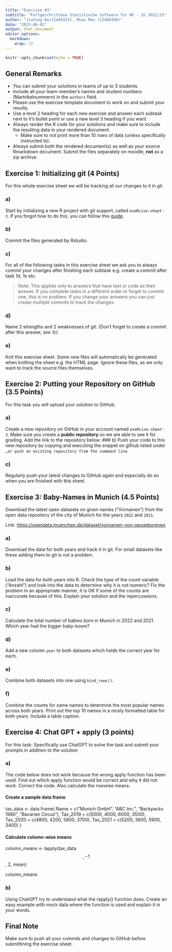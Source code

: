 ```yaml
---
title: "Exercise #3"
subtitle: "Fortgeschrittene Statistische Software für NF - SS 2022/23"
author: "Jiatong Wu(12449315), Miao Mou (12486390)"
date: "2023-06-02"
output: html_document
editor_options: 
  markdown: 
    wrap: 72
---
```


```r
knitr::opts_chunk$set(echo = TRUE)
```

## General Remarks

-   You can submit your solutions in teams of up to 3 students.
-   Include all your team-member's names and student numbers
    (Martrikelnummern) in the `authors` field.
-   Please use the exercise template document to work on and submit your
    results.
-   Use a level 2 heading for each new exercise and answer each subtask
    next to it's bullet point or use a new level 3 heading if you want.
-   Always render the R code for your solutions and make sure to include
    the resulting data in your rendered document.
    -   Make sure to not print more than 10 rows of data (unless
        specifically instructed to).
-   Always submit both the rendered document(s) as well as your source
    Rmarkdown document. Submit the files separately on moodle, **not**
    as a zip archive.

## Exercise 1: Initializing git (4 Points)

For this whole exercise sheet we will be tracking all our changes to it
in git.

### a)

Start by initializing a new R project with git support, called
`exeRcise-sheet-3`. If you forgot how to do this, you can follow this
[guide](https://malikaihle.github.io/Introduction-RStudio-Git-GitHub/rstudio_project.html).

### b)

Commit the files generated by Rstudio.

### c)

For all of the following tasks in this exercise sheet we ask you to
always commit your changes after finishing each subtask e.g. create a
commit after task *1d*, *1e* etc.

> Note: This applies only to answers that have text or code as their
> answer. If you complete tasks in a different order or forget to commit
> one, this is no problem. If you change your answers you can just
> create multiple commits to track the changes.

### d)

Name 2 strengths and 2 weaknesses of git. (Don't forget to create a
commit after this answer, see *1c*)

### e)

Knit this exercise sheet. Some new files will automatically be generated
when knitting the sheet e.g. the HTML page. Ignore these files, as we
only want to track the source files themselves.

## Exercise 2: Putting your Repository on GitHub (3.5 Points)

For this task you will upload your solution to GitHub.

### a)

Create a new repository on GitHub in your account named
`exeRcise-sheet-3`. Make sure you create a **public repository** so we
are able to see it for grading. Add the link to the repository below:
\### b) Push your code to this new repository by copying and executing
the snippet on github listed under
`…or push an existing repository from the command line`.

### c)

Regularly push your latest changes to GitHub again and especially do so
when you are finished with this sheet.

## Exercise 3: Baby-Names in Munich (4.5 Points)

Download the latest open datasets on given names ("Vornamen") from the
open data repository of the city of Munich for the years `2022` and
`2021`.

Link: <https://opendata.muenchen.de/dataset/vornamen-von-neugeborenen>

### a)

Download the data for both years and track it in git. For small datasets
like these adding them to git is not a problem.

### b)

Load the data for both years into R. Check the type of the count
variable ("Anzahl") and look into the data to determine why it is not
numeric? Fix the problem in an appropriate manner, it is OK if some of
the counts are inaccurate because of this. Explain your solution and the
repercussions.

### c)

Calculate the total number of babies born in Munich in 2022 and 2021.
Which year had the bigger baby-boom?

### d)

Add a new column `year` to both datasets which holds the correct year
for each.

### e)

Combine both datasets into one using `bind_rows()`.

### f)

Combine the counts for same names to determine the most popular names
across both years. Print out the top 10 names in a nicely formatted
table for both years. Include a table caption.

## Exercise 4: Chat GPT + apply (3 points)

For this task: Specifically use ChatGPT to solve the task and submit
your prompts in addition to the solution

### a)

The code below does not work because the wrong apply function has been
used. Find out which apply function would be correct and why it did not
work. Correct the code. Also calculate the rowwise means.

#### Create a sample data frame

tax_data \<- data.frame( Name = c("Munich GmbH", "ABC Inc.", "Backpacks
1980", "Bavarian Circus"), Tax_2019 = c(5000, 4000, 6000, 3500),
Tax_2020 = c(4800, 4200, 5800, 3700), Tax_2021 = c(5200, 3800, 5900,
3400) )

#### Calculate column-wise means

column_means \<- lapply(tax_data$$, -1$$, 2, mean)

column_means

### b)
Using ChatGPT try to understand what the rapply() function does. Create an easy example with mock data where the function is used and explain it in your words.

## Final Note

Make sure to push all your commits and changes to GitHub before
submittining the exercise sheet.
